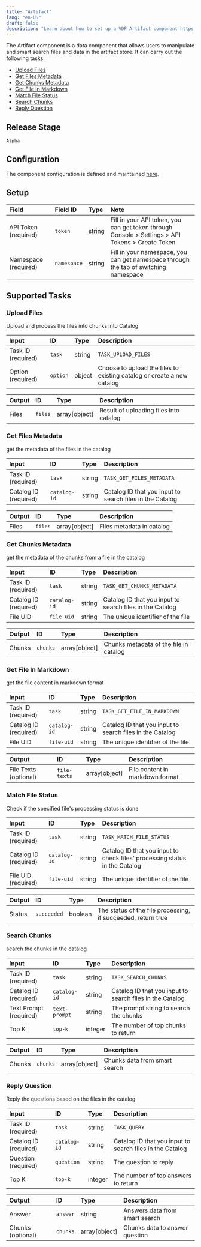 ```yaml
---
title: "Artifact"
lang: "en-US"
draft: false
description: "Learn about how to set up a VDP Artifact component https://github.com/instill-ai/instill-core"
---
```


The Artifact component is a data component that allows users to manipulate and smart search files and data in the artifact store.
It can carry out the following tasks:

- [Upload Files](#upload-files)
- [Get Files Metadata](#get-files-metadata)
- [Get Chunks Metadata](#get-chunks-metadata)
- [Get File In Markdown](#get-file-in-markdown)
- [Match File Status](#match-file-status)
- [Search Chunks](#search-chunks)
- [Reply Question](#reply-question)



## Release Stage

`Alpha`



## Configuration

The component configuration is defined and maintained [here](https://github.com/instill-ai/component/blob/main/data/artifact/v0/config/definition.json).




## Setup


| Field | Field ID | Type | Note |
| :--- | :--- | :--- | :--- |
| API Token (required) | `token` | string | Fill in your API token, you can get token through Console > Settings > API Tokens > Create Token |
| Namespace (required) | `namespace` | string | Fill in your namespace, you can get namespace through the tab of switching namespace |




## Supported Tasks

### Upload Files

Upload and process the files into chunks into Catalog


| Input | ID | Type | Description |
| :--- | :--- | :--- | :--- |
| Task ID (required) | `task` | string | `TASK_UPLOAD_FILES` |
| Option (required) | `option` | object | Choose to upload the files to existing catalog or create a new catalog |



| Output | ID | Type | Description |
| :--- | :--- | :--- | :--- |
| Files | `files` | array[object] | Result of uploading files into catalog |






### Get Files Metadata

get the metadata of the files in the catalog


| Input | ID | Type | Description |
| :--- | :--- | :--- | :--- |
| Task ID (required) | `task` | string | `TASK_GET_FILES_METADATA` |
| Catalog ID (required) | `catalog-id` | string | Catalog ID that you input to search files in the Catalog |



| Output | ID | Type | Description |
| :--- | :--- | :--- | :--- |
| Files | `files` | array[object] | Files metadata in catalog |






### Get Chunks Metadata

get the metadata of the chunks from a file in the catalog


| Input | ID | Type | Description |
| :--- | :--- | :--- | :--- |
| Task ID (required) | `task` | string | `TASK_GET_CHUNKS_METADATA` |
| Catalog ID (required) | `catalog-id` | string | Catalog ID that you input to search files in the Catalog |
| File UID | `file-uid` | string | The unique identifier of the file |



| Output | ID | Type | Description |
| :--- | :--- | :--- | :--- |
| Chunks | `chunks` | array[object] | Chunks metadata of the file in catalog |






### Get File In Markdown

get the file content in markdown format


| Input | ID | Type | Description |
| :--- | :--- | :--- | :--- |
| Task ID (required) | `task` | string | `TASK_GET_FILE_IN_MARKDOWN` |
| Catalog ID (required) | `catalog-id` | string | Catalog ID that you input to search files in the Catalog |
| File UID | `file-uid` | string | The unique identifier of the file |



| Output | ID | Type | Description |
| :--- | :--- | :--- | :--- |
| File Texts (optional) | `file-texts` | array[object] | File content in markdown format |






### Match File Status

Check if the specified file's processing status is done


| Input | ID | Type | Description |
| :--- | :--- | :--- | :--- |
| Task ID (required) | `task` | string | `TASK_MATCH_FILE_STATUS` |
| Catalog ID (required) | `catalog-id` | string | Catalog ID that you input to check files' processing status in the Catalog |
| File UID (required) | `file-uid` | string | The unique identifier of the file |



| Output | ID | Type | Description |
| :--- | :--- | :--- | :--- |
| Status | `succeeded` | boolean | The status of the file processing, if succeeded, return true |






### Search Chunks

search the chunks in the catalog


| Input | ID | Type | Description |
| :--- | :--- | :--- | :--- |
| Task ID (required) | `task` | string | `TASK_SEARCH_CHUNKS` |
| Catalog ID (required) | `catalog-id` | string | Catalog ID that you input to search files in the Catalog |
| Text Prompt (required) | `text-prompt` | string | The prompt string to search the chunks |
| Top K | `top-k` | integer | The number of top chunks to return |



| Output | ID | Type | Description |
| :--- | :--- | :--- | :--- |
| Chunks | `chunks` | array[object] | Chunks data from smart search |






### Reply Question

Reply the questions based on the files in the catalog


| Input | ID | Type | Description |
| :--- | :--- | :--- | :--- |
| Task ID (required) | `task` | string | `TASK_QUERY` |
| Catalog ID (required) | `catalog-id` | string | Catalog ID that you input to search files in the Catalog |
| Question (required) | `question` | string | The question to reply |
| Top K | `top-k` | integer | The number of top answers to return |



| Output | ID | Type | Description |
| :--- | :--- | :--- | :--- |
| Answer | `answer` | string | Answers data from smart search |
| Chunks (optional) | `chunks` | array[object] | Chunks data to answer question |







